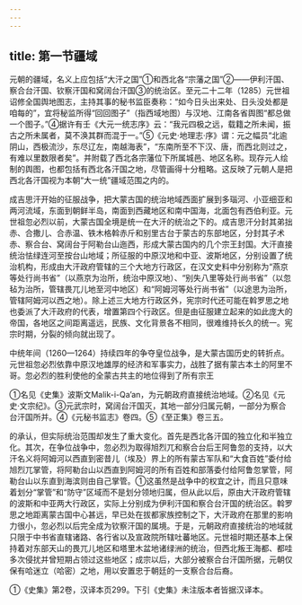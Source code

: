 ```yaml
---
---
---
```

title: 第一节疆域
---



元朝的疆域，名义上应包括“大汗之国”①和西北各“宗藩之国”②——伊利汗国、察合台汗国、钦察汗国和窝阔台汗国③的统治区。至元二十二年（1285）元世祖诏修全国舆地图志，主持其事的秘书监臣奏称：“如今日头出来处、日头没处都是咱每的”，宜将秘监所得“回回图子”（指西域地图）与汉地、江南各省舆图“都总做一个图子。”④据许有壬《大元一统志序》云：“我元四极之远，载籍之所未闻，振古之所未属者，莫不涣其群而混于一。”⑤《元史·地理志·序》谓：元之幅员“北逾阴山，西极流沙，东尽辽左，南越海表”，“东南所至不下汉、唐，而西北则过之，有难以里数限者矣”。并附载了西北各宗藩位下所属城邑、地区名称。现存元人绘制的舆图，也都包括有西北各汗国之地，尽管画得十分粗略。这反映了元朝人是把西北各汗国视为本朝“大一统”疆域范围之内的。

成吉思汗开始的征服战争，把大蒙古国的统治地域西面扩展到多瑙河、小亚细亚和两河流域，东面到朝鲜半岛，南面到西藏地区和南中国海，北面包有西伯利亚。元世祖忽必烈以前，大蒙古国全境是统一在大汗的统治之下的。成吉思汗分封其弟拙赤、合撒儿、合赤温、铁木格斡赤斤和别里古台于蒙古的东部地区，分封其子术赤、察合台、窝阔台于阿勒台山迤西，形成大蒙古国内的几个宗王封国。大汗直接统治怯绿连河至按台山地域；所征服的中原汉地和中亚、波斯地区，分别设置了统治机构，形成由大汗政府管辖的三个大地方行政区，在汉文史料中分别称为“燕京等处行尚书省”（以燕京为治所，统治中原汉地）、“别失八里等处行尚书省”（以忽毡为治所，管辖畏兀儿地至河中地区）和“阿姆河等处行尚书省”（以途思为治所，管辖阿姆河以西之地）。除上述三大地方行政区外，宪宗时代还可能在斡罗思之地也委派了大汗政府的代表，增置第四个行政区。但是由征服建立起来的如此庞大的帝国，各地区之间距离遥远，民族、文化背景各不相同，很难维持长久的统一。宪宗时期，分裂的倾向就出现了。

中统年间（1260—1264）持续四年的争夺皇位战争，是大蒙古国历史的转折点。元世祖忽必烈依靠中原汉地雄厚的经济和军事实力，战胜了据有蒙古本土的阿里不哥。忽必烈的胜利使他的全蒙古共主的地位得到了所有宗王

①名见《史集》波斯文Malik-i-Qa’an，为元朝政府直接统治地域。②名见《元史·文宗纪》。③元武宗时，窝阔台汗国灭，其地一部分归属元朝，一部分为察合台汗国所并。④《元秘书监志》卷四。⑤《至正集》卷三五。

的承认，但实际统治范围却发生了重大变化。首先是西北各汗国的独立化和半独立化。其次，在争位战争中，忽必烈为取得旭烈兀和察合台后王阿鲁忽的支持，以大汗名义将阿姆河以西直到密昔儿（埃及）界上的所有蒙古军队和“大食百姓”委付给旭烈兀掌管，将阿勒台山以西直到阿姆河的所有百姓和部落委付给阿鲁忽掌管，阿勒台山以东直到海滨则由自己掌管。①这虽然是战争中的权宜之计，而且只意味着划分“掌管”和“防守”区域而不是划分领地归属，但从此以后，原由大汗政府管辖的波斯和中亚两大行政区，实际上分别成为伊利汗国和察合台汗国的统治区。斡罗思之地距离蒙古国中心甚远，早已处在拔都家族控制之下，大汗政府在那里的影响力很小，忽必烈以后完全成为钦察汗国的属境。于是，元朝政府直接统治的地域就只限于中书省直辖诸路、各行省以及宣政院所辖吐蕃地区。元世祖时期还基本上保持着对东部天山的畏兀儿地区和塔里木盆地诸绿洲的统治，但西北叛王海都、都哇多次侵扰并曾短期占领过这些地区；成宗以后，大部分被察合台汗国所据，元朝仅保有哈迷立（哈密）之地，用以安置忠于朝廷的一支察合台后裔。

①《史集》第2卷，汉译本页299。下引《史集》未注版本者皆据汉译本。
